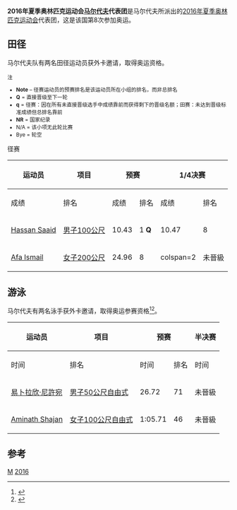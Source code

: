 {{NoteTA|G1=Sports}}
{{Infobox Country Olympics
|NOC=MDV
|games=2016年夏季
|competitors=4
|sports=2
|flagbearer=[[2016年夏季奧林匹克運動會入場旗手|开幕式]]：[[Aminath_Shajan|Aminath Shajan]]（游泳）<ref>{{cite web|title=Swimmer Shajan to carry Maldives flag at Rio opening ceremony|url=http://www.ocasia.org/News/IndexNewsRM.aspx?WKegervtea1dp0XHxrPJEA==|accessdate=2016-07-28|publisher=[[亚洲奥林匹克理事会|Olympic Council of Asia]]|date=2016-07-27|deadurl=yes|archiveurl=https://web.archive.org/web/20160729133143/http://www.ocasia.org/News/IndexNewsRM.aspx?WKegervtea1dp0XHxrPJEA==|archivedate=2016-07-29|df=}}</ref><br/>闭幕式：[[Afa_Ismail|Afa Ismail]]（田径）<ref>{{cite web|title=The Flagbearers for the Rio 2016 Closing Ceremony|url=https://stillmed.olympic.org/media/Document%20Library/OlympicOrg/News/2016/08/2016-08-21-Rio-2016-Closing-Ceremony-Flag-Bearers.pdf|publisher=International Olympic Committee|accessdate=2016-09-22|date=2016-08-21|archiveurl=https://web.archive.org/web/20160822094245/https://stillmed.olympic.org/media/Document%20Library/OlympicOrg/News/2016/08/2016-08-21-Rio-2016-Closing-Ceremony-Flag-Bearers.pdf|archivedate=2016-08-22|dead-url=no}}</ref>
|officials=
|gold=
|silver=
|bronze=
}}
'''2016年夏季奥林匹克运动会[[马尔代夫|马尔代夫]]代表团'''是马尔代夫所派出的[[2016年夏季奥林匹克运动会|2016年夏季奥林匹克运动会]]代表团，这是该国第8次参加奥运。

==田径==
{{main|2016年夏季奥林匹克运动会田径比赛}}
马尔代夫队有两名田径运动员获外卡邀请，取得奥运资格。

<small>
;注
*'''Note''' – 径赛运动员的预赛排名是该运动员所在小组的排名，而非总排名
*'''Q''' = 直接晋级至下一轮
*'''q''' = 径赛：因在所有未直接晋级选手中成绩靠前而获得剩下的晋级名额；田赛：未达到晋级标准成绩但总排名靠前
*'''NR''' = 国家纪录
*N/A = 该小项无此轮比赛
*Bye = 轮空
</small>

;径赛
{| class="wikitable" style="font-size:90%"
|-
!rowspan="2"|运动员
!rowspan="2"|项目
!colspan="2"|预赛
!colspan="2"|1/4决赛
!colspan="2"|半决赛
!colspan="2"|决赛
|-style="font-size:95%"
!成绩
!排名
!成绩
!排名
!成绩
!排名
!成绩
!排名
|-align=center
|align=left|[[Hassan_Saaid|Hassan Saaid]]
|align=left|[[2016年夏季奧林匹克運動會田徑男子100公尺比賽|男子100公尺]]
|10.43
|1 '''Q'''
|10.47
|8
|colspan=4|未晉級
|-align=center
|align=left|[[Afa_Ismail|Afa Ismail]]
|align=left|[[2016年夏季奧林匹克運動會田徑女子200公尺比賽|女子200公尺]]
|24.96 {{abbr|'''NR'''|国家纪录}}
|8
|colspan=2 {{n/a}}
|colspan=4|未晉級
|}

==游泳==
{{main|2016年夏季奥林匹克运动会游泳比赛}}
马尔代夫有两名泳手获外卡邀请，取得奥运参赛资格<ref>{{cite web|title=Men's Final Entry List|url=http://www.fina.org/sites/default/files/men_final_5.pdf|publisher=[[国际游泳联合会|FINA]]|accessdate=2016-07-20|archiveurl=https://web.archive.org/web/20160805233854/http://www.fina.org/sites/default/files/men_final_5.pdf|archivedate=2016-08-05|dead-url=no}}</ref><ref>{{cite web|title=Women's Final Entry List|url=http://www.fina.org/sites/default/files/women_final_4.pdf|publisher=FINA|accessdate=2016-07-20|archivedate=2016-08-05|archiveurl=https://web.archive.org/web/20160805234134/http://www.fina.org/sites/default/files/women_final_4.pdf|dead-url=no}}</ref>。

{|class=wikitable style="font-size:90%"
|-
!rowspan="2"|运动员
!rowspan="2"|项目
!colspan="2"|预赛
!colspan="2"|半决赛
!colspan="2"|决赛
|-style="font-size:95%"
!时间
!排名
!时间
!排名
!时间
!排名
|-align=center
|align=left|[[易卜拉欣·尼許宛|易卜拉欣·尼許宛]]
|align=left|[[2016年夏季奧林匹克運動會男子50公尺自由式比賽|男子50公尺自由式]]
|26.72
|71
|colspan=4|未晉級

|-align=center
|align=left|[[Aminath_Shajan|Aminath Shajan]]
|align=left|[[2016年夏季奧林匹克運動會女子100公尺自由式比賽|女子100公尺自由式]]
|1:05.71
|46
|colspan=4|未晉級
|}

==参考==
{{Reflist}}

{{Nations at the 2016 Summer Olympics}}

[[Category:2016年夏季奧林匹克運動會代表團|M]]
[[Category:奧林匹克運動會馬爾地夫代表團|2016]]